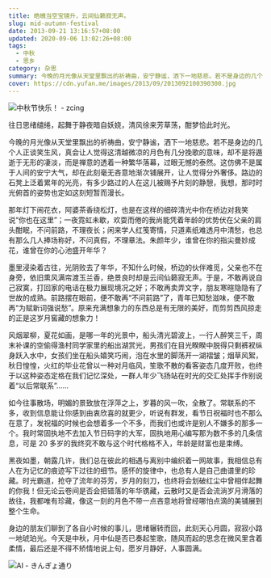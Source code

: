 ```yaml
---
title: 皓魄当空宝镜升，云间仙籁寂无声。
slug: mid-autumn-festival
date: 2013-09-21 13:16:57+08:00
updated: 2020-09-06 13:02:26+08:00
tags:
  - 中秋
  - 思乡
category: 杂思
summary: 今晚的月光像从天堂里飘出的祈祷曲，安宁静谧，洒下一地慈悲。若不是身边的几个人正谈笑生风，真会让人觉得这清越微凉的月色有几分挽歌的意味，却不是将遁逝于无形的凄淡，而是禅意的透着一种繁华落幕，过眼无憾的泰然。
cover: https://cdn.yufan.me/images/2013/09/2013092100390300.jpg
---
```


![中秋节快乐！ - zcing](https://cdn.yufan.me/images/2013/09/2013092100464200.jpg)

<MusicPlayer id={453003622} />

往日思绪缱绻，起舞于静夜暗自妖娆，清风徐来芳草荡，酣梦恰此时光。

今晚的月光像从天堂里飘出的祈祷曲，安宁静谧，洒下一地慈悲。若不是身边的几个人正谈笑生风，真会让人觉得这清越微凉的月色有几分挽歌的意味，却不是将遁逝于无形的凄淡，而是禅意的透着一种繁华落幕，过眼无憾的泰然。这仿佛不是属于人间的安宁大气，却在此刻毫无吝意地渐次铺展开，让人觉得分外奢侈。路边的石凳上泛着累年的光亮，有多少路过的人在这儿被赐予片刻的静憩，我想，那时时光俯首的姿势也定如这刻短暂而漫长。

那年灯下闹花衣，阿婆茶香绕松灯，也是在这样的细碎清光中你在桥边对我笑说“你也在这里”；一夜霓虹未歇，欢耍而倦的我尚能凭着年龄的优势伏在父亲的肩头酣眠，不问前路，不理夜长；闲来学人红笺寄情，只道素纸难透月中清愁，也总有那么几人捧场称好，不问真假，不理章法。朱颜年少，谁曾在你的指尖曼妙成花，谁曾在你的心池盛开年华？

墨里浸染着古往，光阴败去了年华，不知什么时候，桥边的伙伴难觅，父亲也不在身旁，依旧熏风满帘渡玉兰香，绝景良时却是云间仙籁寂无声。于是，不敢再说自己寂寞，打回家的电话在极力展现境况之好；不敢再卖弄文字，朋友寒暄隐隐有了世故的成熟。前路摆在眼前，便不敢再“不问前路”了，青年已知愁滋味，便不敢再“为赋新词强说愁”。原来充满想象力的东西总是有无限的美好，而剪剪西风掠走的正是这岁月窖藏的想象力！

风烟翠柳，夏花如画，是哪一年的光景中，船头清光碧波上，一行人醉笑三千，周末补课的空偷得渔村同学家里的船出湖赏光，男孩们在目光睽睽中脱得只剩裤衩纵身跃入水中，女孩们坐在船头嬉笑巧闹，泡在水里的脚荡开一湖褶皱；烟草风絮，秋日惶惶，火红的毕业花曾以一种对月临风，笙歌不散的看客姿态几度开败，也终于以这种姿态定格在我们记忆深处，一群人年少飞扬站在时光的交汇处挥手作别说着“以后常联系”……

如今往事散场，明媚的景致放在浮萍之上，岁暮的风一吹，全散了。常联系的不多，收到信息能让你感到由衷欣喜的就更少，听说有群发，看节日祝福时也不那么在意了，发祝福的时候也会想着多一个不多，而我们也或许是别人不嫌多的那多一个。我时常固执地不去加入节日码字的大军，固执地用心编写那为数不多的几条信息，可是 20 多岁的我终究不敢与这个时代格格不入，年龄是财富也是束缚。

黑夜如墨，朝露几许，我们总在彼此的相遇与离别中编织着一网故事，我相信总有人在为记忆的痕迹写下过往的细节。感怀的旋律中，也总有人是自己曲谱里的珍藏。时光霸道，抢夺了流年的芬芳，岁月的刻刀，也终将会划破红尘中曾相伴起舞的你我！但无论云卷间是否会把错落的年华镌藏，云散时又是否会流淌岁月滑落的故往，我都唯有珍藏，像这一刻的月色不带一点吝意地将曾经哪怕点滴的美铺展到整个生命。

身边的朋友们聊到了各自小时候的事儿，思绪辗转而回，此刻天心月圆，寂寂小路一地琥珀光。今天是中秋，月中仙是否已奏起笙歌，随风而起的思念在微风里含着柔情，最后还是不得不矫情地说上句，愿岁月静好，人事圆满。

![AI - きんぎょ通り](https://cdn.yufan.me/images/2013/09/2013092100465400.jpg)
